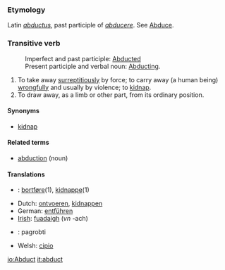 ===Etymology===
Latin ''[[abductus]]'', past participle of ''[[abducere]]''. See [[Abduce]].
===Transitive verb===
:Imperfect and past participle:  [[Abducted]]<br>
:Present participle and verbal noun: [[Abducting]].
#To take away [[surreptitiously]] by force; to carry away (a human being) [[wrongfully]] and usually by violence; to [[kidnap]].
#To draw away, as a limb or other part, from its ordinary position.

====Synonyms====
*[[kidnap]]

====Related terms====
*[[abduction]] (noun)

====Translations====

* {{dk}}: [[bortføre]](1), [[kidnappe]](1)
*Dutch: [[ontvoeren]], [[kidnappen]]
*German: [[entführen]]
*[[Irish]]: [[fuadaigh]] (''vn'' -ach)
* {{lt}}: pagrobti
*Welsh: [[cipio]]
[[io:Abduct]]
[[it:abduct]]